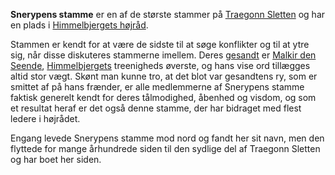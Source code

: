 {{title:Snerypens stamme}}
{{author:Laura Holmegaard}}
{{timestamp:2010-06-16T10:47:35Z}}
{{copyright:Snerypens stamme}}
'''Snerypens stamme''' er en af de største stammer på [[Traegonn Sletten]] og har en plads i [[Himmelbjergets højråd]].

Stammen er kendt for at være de sidste til at søge konflikter og til at ytre sig, når disse diskuteres stammerne imellem. Deres [[gesandt]] er [[Malkir den Seende]], [[Himmelbjerget|Himmelbjergets]] treenigheds øverste, og hans vise ord tillægges altid stor vægt. Skønt man kunne tro, at det blot var gesandtens ry, som er smittet af på hans frænder, er alle medlemmerne af Snerypens stamme faktisk generelt kendt for deres tålmodighed, åbenhed og visdom, og som et resultat heraf er det også denne stamme, der har bidraget med flest ledere i højrådet.

Engang levede Snerypens stamme mod nord og fandt her sit navn, men den flyttede for mange århundrede siden til den sydlige del af Traegonn Sletten og har boet her siden.